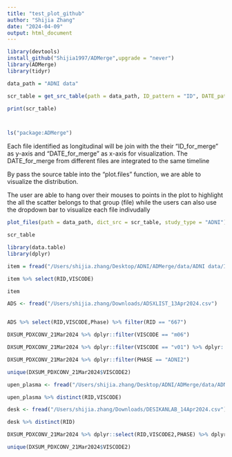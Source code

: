 ```yaml
---
title: "test_plot_github"
author: "Shijia Zhang"
date: "2024-04-09"
output: html_document
---
```


```r
library(devtools)
install_github("Shijia1997/ADMerge",upgrade = "never")
library(ADMerge)
library(tidyr)
```

```r
data_path = "ADNI data"

scr_table = get_src_table(path = data_path, ID_pattern = "ID", DATE_pattern = "VIS|DATE",non_longitudinal_list = c("DESIKANLAB_14Apr2024"), ID_usr_list = c("RID"), DATE_usr_list = c("VISCODE2"))

print(scr_table)



ls("package:ADMerge")

```

Each file identified as longitudinal will be join with the their "ID_for_merge" as y-axis and "DATE_for_merge" as x-axis for visualization. The DATE_for_merge from different files are integrated to the same timeline

By pass the source table into the "plot.files" function, we are able to visualize the distribution.

The user are able to hang over their mouses to points in the plot to highlight the all the scatter belongs to that group (file) while the users can also use the dropdown bar to visualize each file indivudally

```r
plot_files(path = data_path, dict_src = scr_table, study_type = "ADNI")

scr_table
```


```r
library(data.table)
library(dplyr)

item = fread("/Users/shijia.zhang/Desktop/ADNI/ADMerge/data/ADNI data/ITEM.csv")

item %>% select(RID,VISCODE)

item

ADS <- fread("/Users/shijia.zhang/Downloads/ADSXLIST_13Apr2024.csv")


ADS %>% select(RID,VISCODE,Phase) %>% filter(RID == "667")

DXSUM_PDXCONV_21Mar2024 %>% dplyr::filter(VISCODE == "m06")

DXSUM_PDXCONV_21Mar2024 %>% dplyr::filter(VISCODE == "v01") %>% dplyr::select(RID,PHASE,VISCODE)

DXSUM_PDXCONV_21Mar2024 %>% dplyr::filter(PHASE == "ADNI2")

unique(DXSUM_PDXCONV_21Mar2024$VISCODE2)
```

```r
upen_plasma <- fread("/Users/shijia.zhang/Desktop/ADNI/ADMerge/data/ADNI data/UPENNPLASMA_02Feb2024.csv")

upen_plasma %>% distinct(RID,VISCODE)

desk <- fread("/Users/shijia.zhang/Downloads/DESIKANLAB_14Apr2024.csv")

desk %>% distinct(RID)

DXSUM_PDXCONV_21Mar2024 %>% dplyr::select(RID,VISCODE2,PHASE) %>% dplyr::filter(RID == 2)

unique(DXSUM_PDXCONV_21Mar2024$VISCODE2)
```

